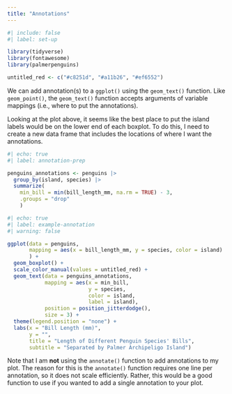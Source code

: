 ```yaml
---
title: "Annotations"
---
```


```r
#| include: false
#| label: set-up

library(tidyverse)
library(fontawesome)
library(palmerpenguins)

untitled_red <- c("#c8251d", "#a11b26", "#ef6552")

```

We can add annotation(s) to a `ggplot()` using the `geom_text()` function. Like `geom_point()`, the `geom_text()` function accepts arguments of variable mappings (i.e., where to put the annotations).

Looking at the plot above, it seems like the best place to put the island labels would be on the lower end of each boxplot. To do this, I need to create a new data frame that includes the locations of where I want the annotations.

```r
#| echo: true
#| label: annotation-prep

penguins_annotations <- penguins |> 
  group_by(island, species) |> 
  summarize(
    min_bill = min(bill_length_mm, na.rm = TRUE) - 3, 
    .groups = "drop"
    )

```

```r
#| echo: true
#| label: example-annotation
#| warning: false

ggplot(data = penguins, 
       mapping = aes(x = bill_length_mm, y = species, color = island)
       ) +
  geom_boxplot() +
  scale_color_manual(values = untitled_red) +
  geom_text(data = penguins_annotations, 
            mapping = aes(x = min_bill, 
                          y = species, 
                          color = island, 
                          label = island), 
            position = position_jitterdodge(), 
            size = 3) + 
  theme(legend.position = "none") + 
  labs(x = "Bill Length (mm)", 
       y = "", 
       title = "Length of Different Penguin Species' Bills", 
       subtitle = "Separated by Palmer Archipeligo Island") 
```

::: callout-warning
Note that I am **not** using the `annotate()` function to add annotations to my plot. The reason for this is the `annotate()` function requires one line per annotation, so it does not scale efficiently. Rather, this would be a good function to use if you wanted to add a single annotation to your plot.
:::
